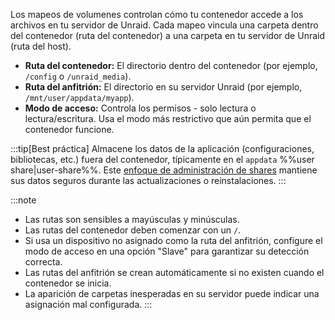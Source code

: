 Los mapeos de volumenes controlan cómo tu contenedor accede a los archivos en tu servidor de Unraid. Cada mapeo vincula una carpeta dentro del contenedor (ruta del contenedor) a una carpeta en tu servidor de Unraid (ruta del host).

- **Ruta del contenedor:** El directorio dentro del contenedor (por ejemplo, `/config` o `/unraid_media`).
- **Ruta del anfitrión:** El directorio en su servidor Unraid (por ejemplo, `/mnt/user/appdata/myapp`).
- **Modo de acceso:** Controla los permisos - solo lectura o lectura/escritura. Usa el modo más restrictivo que aún permita que el contenedor funcione.

:::tip[Best práctica]
Almacene los datos de la aplicación (configuraciones, bibliotecas, etc.) fuera del contenedor, típicamente en el `appdata` %%user share|user-share%%. Este [enfoque de administración de shares](../../../manage-storage/shares.mdx) mantiene sus datos seguros durante las actualizaciones o reinstalaciones.
:::

:::note
- Las rutas son sensibles a mayúsculas y minúsculas.
- Las rutas del contenedor deben comenzar con un `/`.
- Si usa un dispositivo no asignado como la ruta del anfitrión, configure el modo de acceso en una opción "Slave" para garantizar su detección correcta.
- Las rutas del anfitrión se crean automáticamente si no existen cuando el contenedor se inicia.
- La aparición de carpetas inesperadas en su servidor puede indicar una asignación mal configurada.
:::
